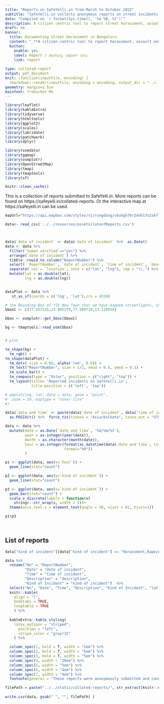 ```yaml
---
title: "Reports on SafeYelli.in from March to October 2022"
subtitle: "SafeYelli.in collects anonymous reports on street incidents of harassment and assault in Bengaluru."
date: "Compiled on `r format(Sys.time(), '%d %B, %Y')`"
description: A citizen centric tool to report street harassment, assault and other crimes in Bengaluru. See our community's citizen reported crime data on a map.
draft: no
banner:
  title: Documenting Street Harassment in Bengaluru
  content: "_**A citizen centric tool to report harassment, assault and other crimes on the streets in Bengaluru. See our community's citizen reported crime data on a map.**_ \n \n ಬೆಂಗಳೂರು ಗರವಾಸಿಗಳಿಗೆ  ಇಲ್ಲಿ ನಡೆಯುವ ದೌರ್ಜನ್ಯ ಮತ್ತು ಕಿರುಕುಳವನ್ನು ರಿಪೋರ್ಟ್ ಮಾಡುವ ಉಪಕರಣ. ಇಲ್ಲಿ ಸಂಗ್ರಹವಾದ ಅಪರಾಧ ವರದಿಗಳನ್ನು ನಕ್ಷೆಯ ಮೇಲೆ ಕಾಣಬಹುದು "
  button:
    enable: yes
    label: Report / ಘಟನೆಯನ್ನು ರಿಪೋರ್ಟ್ ಮಾಡಿ  
    link: report
    
type: collated-report
output: pdf_document
knit: (function(inputFile, encoding) {
  rmarkdown::render(inputFile, encoding = encoding, output_dir = "../../static/collated-reports/") })
geometry: margin=1.5cm  
mainfont: Trebuchet MS
---
```

```r
library(leaflet)
library(kableExtra)
library(tidyverse) 
library(htmltools)
library(ggplot2)
library(scales)
library(lubridate)
library(patchwork)
library(dplyr)

library(osmdata)
library(ggmap)
library(osmplotr)
library(OpenStreetMap)
library(tmap)
library(tmaptools)
library(sf)

knitr::clean_cache()

```

This is a collection of reports submitted to SafeYelli.in. More reports can be found on https://safeyelli.in/collated-reports. Or the interactive map at https://safeyelli.in can be used.

```r
mapUrl="https://api.mapbox.com/styles/v1/rungdung/cku6gh76r1dvh17o3zkfllvjz/tiles/256/{z}/{x}/{y}@2x?access_token=pk.eyJ1IjoicnVuZ2R1bmciLCJhIjoiY2tqeWh6cXF4MDgzMjJvbWVmbGQzYjAwMyJ9.U-aJyoqyKvTXlhVk43jV1A"

data<- read_csv('../../resources/assets/latestReports.csv') 



data$`date of incident` <- data$`date of incident` %>%  as.Date()
data <- data %>% 
  filter(`human verified`=="yes") %>% 
  arrange(`date of incident`) %>% 
  tibble::rowid_to_column("ReportNumber") %>% 
  select( `ReportNumber`, `date of incident`, `time of incident`, `description`, `kind of incident`, `location`) %>% 
  separate( col = `location`, into = c("lat", "lng"), sep = "\\,") %>% 
  mutate(lat = as.double(lat),
         lng = as.double(lng))
 

```


```r

dataPlot <- data %>% 
   st_as_sf(coords = c('lng', 'lat'),crs = 4326)

# the Bounding Box of Ylk New Town that we have mapped streetlights, shops in.
bboxC <- c(77.557125,13.095279,77.589719,13.110556)

bbox <- osmplotr::get_bbox(bboxC)

bg <- tmaptools::read_osm(bbox)


# plot

tm_shape(bg) + 
  tm_rgb() + 
tm_shape(dataPlot) + 
  tm_dots( size = 0.09, alpha('red', 0.6)) + 
  tm_text("ReportNumber", size = 1/2, xmod = 0.4, ymod = 0.1) +
  tm_scale_bar() + 
  tm_compass(type = "8star", position = c("right", "top")) +
  tm_layout(title= 'Reported incidents on SafeYelli.in', 
            title.position = c('left', 'top'))

# qmplot(lng, lat, data = data, geom = "point", 
#  zoom = 10, maptype = "toner-lite"
#)

```


```r

data$`date and time` <- paste(data$`date of incident`, data$`time of incident`) %>% 
  as.POSIXct() %>%  force_tzs(tzones = "Asia/Kolkata", tzone_out = "UTC")

data <- data %>% 
  mutate(date = as.Date(`date and time`, '%d/%m/%Y'),
         year = as.integer(year(date)),
         month = as.character(month(date)),
         hour = as.integer(format(as_datetime(data$`date and time`, tz="Asia/Kolkata"),  
                           format="%H"))
         )

p1 <- ggplot(data, aes(x=`hour`)) +
  geom_line(stat="count") 

p2 <- ggplot(data, aes(y=`kind of incident`)) +
  geom_line(stat="count")

p3 <- ggplot(data, aes(x=`kind of incident`)) +
  geom_bar(stat="count") +
  scale_x_discrete(labels = function(x) 
    stringr::str_wrap(x, width = 5))+
  theme(axis.text.x = element_text(angle = 50, vjust = 01, hjust=1))

p1+p3

  
```


## List of reports


```r

data["kind of incident"][data["kind of incident"] == "Harassment,Rape/Assault,Stalking,Groping"] <- "Harassment, Rape/Assault, Stalking, Groping" #Introduce spaces

data %>% 
  rename("No" = "ReportNumber",
         "Date" = "date of incident",
         "Time" = "time of incident",
         "Description" = "description",
         "Kind of Incident" = "kind of incident")  %>% 
  select("No", "Date", "Time", "Description", "Kind of Incident", "lat", "lng") %>% 
  knitr::kable(
    align = "l",
    booktabs = TRUE,
    longtable = TRUE
    ) %>% 
  
  kableExtra::kable_styling(
    latex_options = "striped",
      position = "left",
      stripe_color = "gray!15"
    ) %>% 

  column_spec(1, bold = T, width = "1em") %>%
  column_spec(2, bold = T, width = "5em") %>%
  column_spec(3, bold = T, width = "5em") %>%
  column_spec(4, width = "20em") %>% 
  column_spec(5, width = "5em") %>% 
  column_spec(6, width = "4em") %>% 
  column_spec(7, width = "4em") %>% 
  footnote(general = "These reports were anonymously submitted and cannot be traced to the victim ")

```

```r

filePath = paste("../../static/collated-reports/", str_extract(knitr::current_input(), "[^.]+"),".csv") #remove the file format
  
write.csv(data, gsub(" ", "", filePath) )
```



